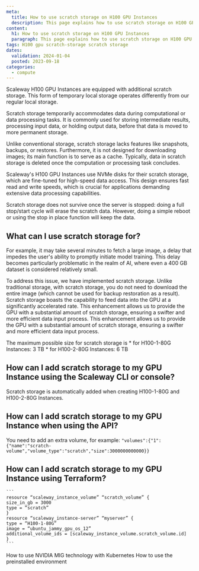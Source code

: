 ```yaml
---
meta:
  title: How to use scratch storage on H100 GPU Instances
  description: This page explains how to use scratch storage on H100 GPU Instances
content:
  h1: How to use scratch storage on H100 GPU Instances
  paragraph: This page explains how to use scratch storage on H100 GPU Instances
tags: H100 gpu scratch-storage scratch storage
dates:
  validation: 2024-01-04
  posted: 2023-09-18
categories:
  - compute
---
```


Scaleway H100 GPU Instances are equipped with additional scratch storage. This form of temporary local storage operates differently from our regular local storage.

Scratch storage temporarily accommodates data during computational or data processing tasks. It is commonly used for storing intermediate results, processing input data, or holding output data, before that data is moved to more permanent storage.

Unlike conventional storage, scratch storage lacks features like snapshots, backups, or restores. Furthermore, it is not designed for downloading images; its main function is to serve as a cache. Typically, data in scratch storage is deleted once the computation or processing task concludes.

Scaleway's H100 GPU Instances use NVMe disks for their scratch storage, which are fine-tuned for high-speed data access. This design ensures fast read and write speeds, which is crucial for applications demanding extensive data processing capabilities.

<Message type="note">
  Scratch storage does not survive once the server is stopped: doing a full stop/start cycle will erase the scratch data. However, doing a simple reboot or using the stop in place function will keep the data.
</Message>

## What can I use scratch storage for?

For example, it may take several minutes to fetch a large image, a delay that impedes the user's ability to promptly initiate model training.
This delay becomes particularly problematic in the realm of AI, where even a 400 GB dataset is considered relatively small.

To address this issue, we have implemented scratch storage. Unlike traditional storage, with scratch storage, you do not need to download the entire image (which cannot be used for backup restoration as a  result). Scratch storage boasts the capability to feed data into the GPU at a significantly accelerated rate. This enhancement allows us to provide the GPU with a substantial amount of scratch storage, ensuring a swifter and more efficient data input process.
This enhancement allows us to provide the GPU with a substantial amount of scratch storage, ensuring a swifter and more efficient data input process.

<Message type="note">
      The maximum possible size for scratch storage is
      * for H100-1-80G Instances: 3 TB
      * for H100-2-80G Instances: 6 TB
</Message>

## How can I add scratch storage to my GPU Instance using the Scaleway CLI or console?
Scratch storage is automatically added when creating H100-1-80G and H100-2-80G Instances.

## How can I add scratch storage to my GPU Instance when using the API?
You need to add an extra volume, for example:
    ```
    "volumes":{"1":{"name":"scratch-volume","volume_type":"scratch","size":3000000000000}}
    ```

## How can I add scratch storage to my GPU Instance using Terraform?
    ```
    resource “scaleway_instance_volume” “scratch_volume” {
    size_in_gb = 3000
    type = “scratch”
    }
    resource “scaleway_instance-server” “myserver” {
    type = “H100-1-80G”
    image = “ubuntu_jammy_gpu_os_12”
    additional_volume_ids = [scaleway_instance_volume.scratch_volume.id]
    }
    ```

<Navigation title="See also">
  <PreviousButton to="/compute/gpu/how-to/use-mig-with-kubernetes/">How to use NVIDIA MIG technology with Kubernetes</PreviousButton>
  <NextButton to="/compute/gpu/how-to/use-preinstalled-env/">How to use the preinstalled environment</NextButton>
</Navigation>